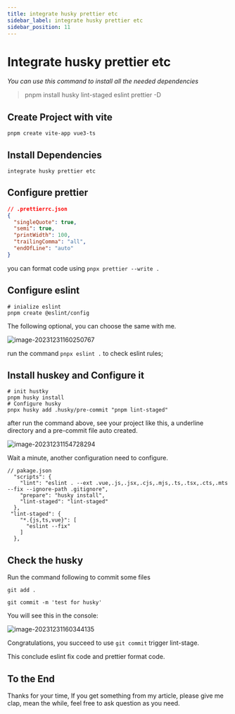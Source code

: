 ```yaml
---
title: integrate husky prettier etc
sidebar_label: integrate husky prettier etc
sidebar_position: 11
---
```


# Integrate husky prettier etc

*You can use this command to install all the needed dependencies*

> pnpm install husky lint-staged eslint prettier -D

## Create Project with vite

`pnpm create vite-app vue3-ts`

## Install Dependencies

`integrate husky prettier etc`

## Configure prettier

```json
// .prettierrc.json
{
  "singleQuote": true,
  "semi": true,
  "printWidth": 100,
  "trailingComma": "all",
  "endOfLine": "auto"
}
```

you can format code using `pnpx prettier --write .`

## Configure eslint

```shell
# inialize eslint 
pnpm create @eslint/config
```

The following optional, you can choose the same with me.

![image-20231231160250767](https://s2.loli.net/2023/12/31/194DgcJLWNP2V5y.png)

run the command `pnpx eslint .` to check eslint rules;

## Install huskey and Configure it

```shell
# init hustky 
pnpm husky install
# Configure husky 
pnpx husky add .husky/pre-commit "pnpm lint-staged"
```

after run the command above, see your project like this, a underline directory and a pre-commit file auto created.

![image-20231231154728294](https://s2.loli.net/2023/12/31/NtE6ZeXCjAdHfGV.png)

Wait a minute, another configuration need to configure.

```shell
// pakage.json
  "scripts": {
    "lint": "eslint . --ext .vue,.js,.jsx,.cjs,.mjs,.ts,.tsx,.cts,.mts --fix --ignore-path .gitignore",
    "prepare": "husky install",
    "lint-staged": "lint-staged"
  },
 "lint-staged": {
    "*.{js,ts,vue}": [
      "eslint --fix"
    ]
  },
```

## Check the husky 

Run the command following to commit some files

```shell
git add .

git commit -m 'test for husky'
```

You will see this in the console:

![image-20231231160344135](https://s2.loli.net/2023/12/31/f1Ap5UPsdYVjOMG.png)

Congratulations, you succeed to use `git commit` trigger lint-stage.

This conclude eslint fix code and prettier format code.

## To the End 

Thanks for your time, If you get something from my article, please give me clap, mean the while, feel free to ask question as you need.
